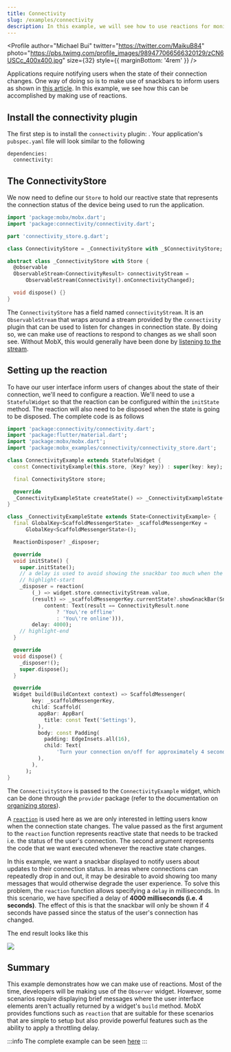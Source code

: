 ```yaml
---
title: Connectivity
slug: /examples/connectivity
description: In this example, we will see how to use reactions for monitoring connection changes.
---
```



<Profile
  author="Michael Bui"
  twitter="https://twitter.com/MaikuB84"
  photo="https://pbs.twimg.com/profile_images/989477066566320129/zCN6USCc_400x400.jpg"
  size={32}
  style={{ marginBottom: '4rem' }}
/>

Applications require notifying users when the state of their connection changes. One way of doing so is to make use of snackbars to inform users as shown in [this article](https://developers.google.com/web/fundamentals/instant-and-offline/offline-ux#inform_users_of_their_current_state_and_change_of_state).
In this example, we see how this can be accomplished by making use of reactions.

## Install the connectivity plugin

The first step is to install the `connectivity` plugin: <PubBadge name="connectivity" />. Your application's `pubspec.yaml` file will look similar to the following

```
dependencies:
  connectivity:
```

## The ConnectivityStore

We now need to define our `Store` to hold our reactive state that represents the connection status of the device being used to run the application.

```dart
import 'package:mobx/mobx.dart';
import 'package:connectivity/connectivity.dart';

part 'connectivity_store.g.dart';

class ConnectivityStore = _ConnectivityStore with _$ConnectivityStore;

abstract class _ConnectivityStore with Store {
  @observable
  ObservableStream<ConnectivityResult> connectivityStream =
      ObservableStream(Connectivity().onConnectivityChanged);

  void dispose() {}
}
```

The `ConnectivityStore` has a field named `connectivityStream`. It is an `ObservableStream` that wraps around a stream provided by the `connectivity` plugin that can be used to listen for changes in connection state.
By doing so, we can make use of reactions to respond to changes as we shall soon see. Without MobX, this would generally have been done by [listening to the stream](https://api.dart.dev/stable/dart-async/Stream/listen.html).

## Setting up the reaction

To have our user interface inform users of changes about the state of their connection, we'll need to configure a reaction.
We'll need to use a `StatefulWidget` so that the reaction can be configured within the `initState` method. The reaction will also need to be disposed when the state is going to be disposed. The complete code is as follows

```dart
import 'package:connectivity/connectivity.dart';
import 'package:flutter/material.dart';
import 'package:mobx/mobx.dart';
import 'package:mobx_examples/connectivity/connectivity_store.dart';

class ConnectivityExample extends StatefulWidget {
  const ConnectivityExample(this.store, {Key? key}) : super(key: key);

  final ConnectivityStore store;

  @override
  _ConnectivityExampleState createState() => _ConnectivityExampleState();
}

class _ConnectivityExampleState extends State<ConnectivityExample> {
  final GlobalKey<ScaffoldMessengerState> _scaffoldMessengerKey =
      GlobalKey<ScaffoldMessengerState>();

  ReactionDisposer? _disposer;

  @override
  void initState() {
    super.initState();
    // a delay is used to avoid showing the snackbar too much when the connection drops in and out repeatedly
    // highlight-start
    _disposer = reaction(
        (_) => widget.store.connectivityStream.value,
        (result) => _scaffoldMessengerKey.currentState?.showSnackBar(SnackBar(
            content: Text(result == ConnectivityResult.none
                ? 'You\'re offline'
                : 'You\'re online'))),
        delay: 4000);
    // highlight-end
  }

  @override
  void dispose() {
    _disposer!();
    super.dispose();
  }

  @override
  Widget build(BuildContext context) => ScaffoldMessenger(
        key: _scaffoldMessengerKey,
        child: Scaffold(
          appBar: AppBar(
            title: const Text('Settings'),
          ),
          body: const Padding(
            padding: EdgeInsets.all(16),
            child: Text(
                'Turn your connection on/off for approximately 4 seconds to see the app respond to changes in your connection status.'),
          ),
        ),
      );
}
```

The `ConnectivityStore` is passed to the `ConnectivityExample` widget, which can be done through the `provider` package (refer to the documentation on [organizing stores](/guides/stores)).

A [`reaction`](/api/reaction#reaction) is used here as we are only interested in letting users know when the connection state changes.
The value passed as the first argument to the `reaction` function represents reactive state that needs to be tracked i.e. the status of the user's connection.
The second argument represents the code that we want executed whenever the reactive state changes.

In this example, we want a snackbar displayed to notify users about updates to their connection status.
In areas where connections can repeatedly drop in and out, it may be desirable to avoid showing too many messages that would otherwise degrade the user experience.
To solve this problem, the `reaction` function allows specifying a `delay` in milliseconds. In this scenario, we have specified a delay of **4000 milliseconds (i.e. 4 seconds)**.
The effect of this is that the snackbar will only be shown if 4 seconds have passed since the status of the user's connection has changed.

The end result looks like this


<img src={connectivityGif} />

## Summary

This example demonstrates how we can make use of reactions. Most of the time, developers will be making use of the `Observer` widget.
However, some scenarios require displaying brief messages where the user interface elements aren't actually returned by a widget's `build` method.
MobX provides functions such as `reaction` that are suitable for these scenarios that are simple to setup but also provide powerful features such as
the ability to apply a throttling delay.

:::info
The complete example can be seen [here](https://github.com/mobxjs/mobx.dart/tree/master/mobx_examples/lib/connectivity)
:::
